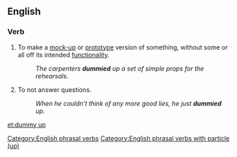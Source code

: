 ==English==
===Verb===
{{en-verb|inf=to [[dummy]] [[up]]|dummies up|dummying up|dummied up}}

#To make a [[mock-up]] or [[prototype]] version of something, without some or all off its intended [[functionality]].
#: ''The carpenters '''dummied''' up a set of simple props for the rehearsals.''
#{{slang}} To not answer questions.
#: ''When he couldn't think of any more good lies, he just '''dummied''' up.''

[[Category:English phrasal verbs]]
[[Category:English phrasal verbs with particle (up)]]

[[et:dummy up]]